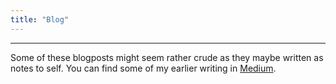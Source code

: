 ```yaml
---
title: "Blog"
---
```

***

<!-- [Neural ODE](/Blog/Neural_ODE.qmd) -->

<!-- [Geometry for Neural PDEs](/Blog/Geometry.qmd) -->

<!-- [Universal Physics Engine](/Blog/UPE.qmd) -->

<!-- [Neural Operators](/Blog/Neural_Operators.qmd) -->


Some of these blogposts might seem rather crude as they maybe written as notes to self. You can find some of my earlier writing in [Medium](https://medium.com/@engineoutcompletely).